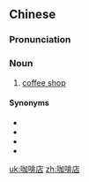 ==Chinese==
{{zh-forms|type=21}}

===Pronunciation===
{{zh-pron
|m=kāfēidiàn
|c=gaa3 fe1 dim3
|mn=tw:ka-pi-tiàm/xm,qz:ko-pi-tiàm/zz:ko-phi-tiàm
|cat=n
}}

===Noun===
{{zh-noun}}

# [[coffee shop]] {{zh-mw|m:家|c:間}}

====Synonyms====
* {{zh-l|咖啡館}}
* {{zh-l|咖啡室}}
* {{zh-l|咖啡廳}}
* {{zh-l|咖啡屋}}

[[uk:咖啡店]]
[[zh:咖啡店]]